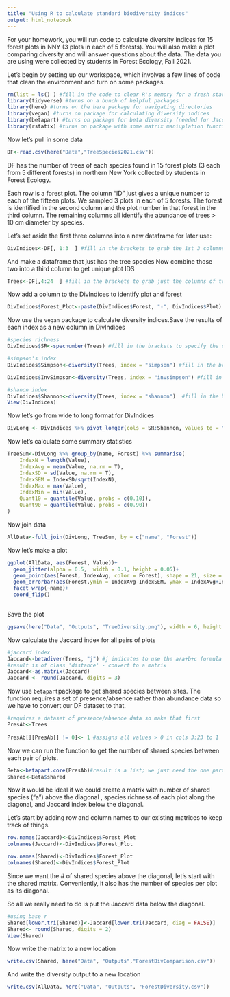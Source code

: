 ```yaml
---
title: "Using R to calculate standard biodiversity indices"
output: html_notebook
---
```

For your homework, you will run code to calculate diversity indices for 15 forest plots in NNY (3 plots in each of 5 forests). You will also make a plot comparing diversity and will answer questions about the data. The data you are using were collected by students in Forest Ecology, Fall 2021. 

Let's begin by setting up our workspace, which involves a few lines of code that clean the environment and turn on some packages.
```r
rm(list = ls() ) #fill in the code to clear R's memory for a fresh start
library(tidyverse) #turns on a bunch of helpful packages
library(here) #turns on the here package for navigating directories
library(vegan) #turns on package for calculating diversity indices
library(betapart) #turns on package for beta diversity (needed for Jaccard)
library(rstatix) #turns on package with some matrix maniuplation functions
```

Now let's pull in some data
```r
DF<-read.csv(here("Data","TreeSpecies2021.csv"))
```
DF has the number of trees of each species found in 15 forest plots (3 each from 5 different forests) in northern New York collected by students in Forest Ecology.

Each row is a forest plot. The column "ID" just gives a unique number to each of the fifteen plots. We sampled 3 plots in each of 5 forests. The forest is identified in the second column and the plot number in that forest in the third column. The remaining columns all identify the abundance of trees > 10 cm diameter by species.


Let's set aside the first three columns into a new dataframe for later use:
```r
DivIndices<-DF[, 1:3  ] #fill in the brackets to grab the 1st 3 columns
```

And make a dataframe that just has the tree species
Now combine those two into a third column to get unique plot IDS
```r
Trees<-DF[,4:24  ] #fill in the brackets to grab just the columns of tree species data but not sites
```

Now add a column to the DivIndices to identify plot and forest
```r
DivIndices$Forest_Plot<-paste(DivIndices$Forest, "-", DivIndices$Plot)
```

Now use the `vegan` package to calculate diversity indices.Save the results of each index as a new column in DivIndices

```r
#species richness
DivIndices$SR<-specnumber(Trees) #fill in the brackets to specify the correct columns

#simpson's index
DivIndices$Simpson<-diversity(Trees, index = "simpson") #fill in the brackets to specify the correct columns

DivIndices$InvSimpson<-diversity(Trees, index = "invsimpson") #fill in the brackets to specify the correct columns

#shanon index
DivIndices$Shannon<-diversity(Trees, index = "shannon")  #fill in the brackets to specify the correct columns
View(DivIndices)
```

Now let's go from wide to long format for DivIndices
```r
DivLong <- DivIndices %>% pivot_longer(cols = SR:Shannon, values_to = "Value")
```

Now let's calculate some summary statistics
```r
TreeSum<-DivLong %>% group_by(name, Forest) %>% summarise(
	IndexN = length(Value),
	IndexAvg = mean(Value, na.rm = T),
	IndexSD = sd(Value, na.rm = T),
	IndexSEM = IndexSD/sqrt(IndexN), 
	IndexMax = max(Value), 
	IndexMin = min(Value),
	Quant10 = quantile(Value, probs = c(0.10)),
	Quant90 = quantile(Value, probs = c(0.90))
)

```

Now join data
```r
AllData<-full_join(DivLong, TreeSum, by = c("name", "Forest"))
```

Now let's make a plot
```r
ggplot(AllData, aes(Forest, Value))+
  geom_jitter(alpha = 0.5,  width = 0.1, height = 0.05)+
  geom_point(aes(Forest, IndexAvg, color = Forest), shape = 21, size = 4)+
  geom_errorbar(aes(Forest,ymin = IndexAvg-IndexSEM, ymax = IndexAvg+IndexSEM, color = Forest), width = 0.1)+
  facet_wrap(~name)+
  coord_flip()
  
```

Save the plot

```r
ggsave(here("Data", "Outputs", "TreeDiversity.png"), width = 6, height = 4)
```

Now calculate the Jaccard index for all pairs of plots
```r
#jaccard index
Jaccard<-betadiver(Trees, "j") #j indicates to use the a/a+b+c formula
#result is of class 'distance' - convert to a matrix
Jaccard<-as.matrix(Jaccard)
Jaccard <- round(Jaccard, digits = 3)
```
Now use `betapart`package to get shared species between sites. The function requires a set of presence/absence rather than abundance data so we have to convert our DF dataset to that.
```r
#requires a dataset of presence/absence data so make that first
PresAb<-Trees 
	
PresAb[][PresAb[] != 0]<- 1 #assigns all values > 0 in cols 3:23 to 1 
```
Now we can run the function to get the number of shared species between each pair of plots.

```r
Beta<-betapart.core(PresAb)#result is a list; we just need the one part of the list called Shared.
Shared<-Beta$shared
```
Now it would be ideal if we could create a matrix with number of shared species ("a") above the diagonal , species richness of each plot along the diagonal, and Jaccard index below the diagonal.

Let's start by adding row and column names to our existing matrices to keep track of things.
```r
row.names(Jaccard)<-DivIndices$Forest_Plot
colnames(Jaccard)<-DivIndices$Forest_Plot

row.names(Shared)<-DivIndices$Forest_Plot
colnames(Shared)<-DivIndices$Forest_Plot
```
Since we want the # of shared species above the diagonal, let's start with the shared matrix. Conveniently, it also has the number of species per plot as its diagonal. 

So all we really need to do is put the Jaccard data below the diagonal.

```r
#using base r
Shared[lower.tri(Shared)]<-Jaccard[lower.tri(Jaccard, diag = FALSE)]
Shared<- round(Shared, digits = 2)
View(Shared)
```

Now write the matrix to a new location
```r
write.csv(Shared, here("Data", "Outputs","ForestDivComparison.csv"))
```
And write the diversity output to a new location

```r
write.csv(AllData, here("Data", "Outputs", "ForestDiversity.csv"))
```


